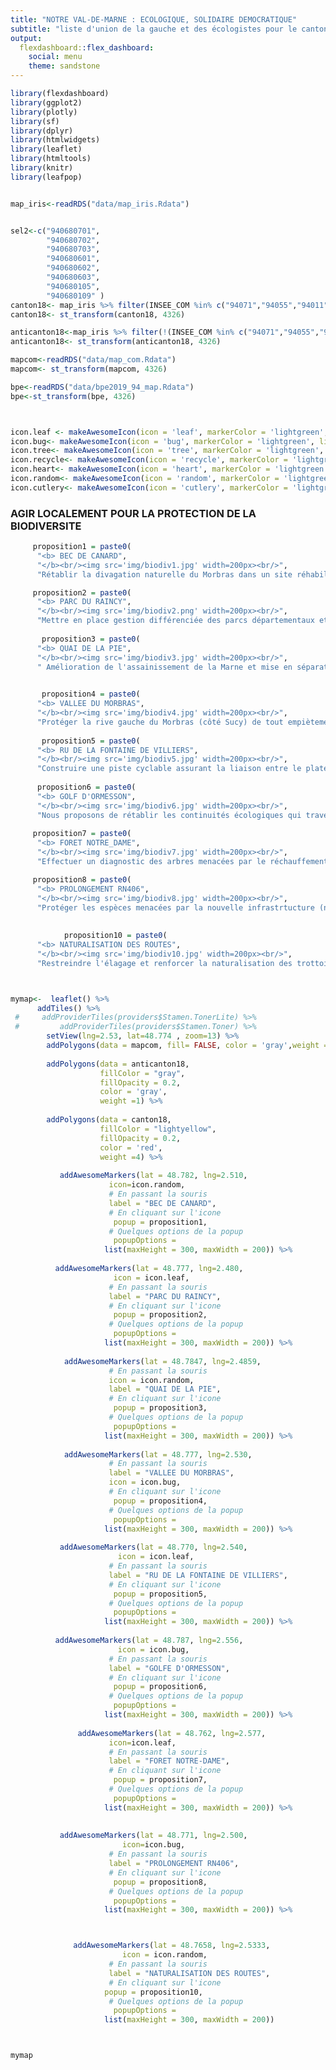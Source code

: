 ```yaml
---
title: "NOTRE VAL-DE-MARNE : ECOLOGIQUE, SOLIDAIRE DEMOCRATIQUE"
subtitle: "liste d'union de la gauche et des écologistes pour le canton 18"
output: 
  flexdashboard::flex_dashboard:
    social: menu
    theme: sandstone
---
```


```r
library(flexdashboard)
library(ggplot2)
library(plotly)
library(sf)
library(dplyr)
library(htmlwidgets)
library(leaflet)
library(htmltools)
library(knitr)
library(leafpop)


map_iris<-readRDS("data/map_iris.Rdata")


sel2<-c("940680701",
        "940680702",
        "940680703",
        "940680601",
        "940680602",
        "940680603",
        "940680105",
        "940680109" )
canton18<- map_iris %>% filter(INSEE_COM %in% c("94071","94055","94011")|CODE_IRIS %in% sel2) %>% summarise() %>% st_as_sf()
canton18<- st_transform(canton18, 4326)

anticanton18<-map_iris %>% filter(!(INSEE_COM %in% c("94071","94055","94011")|CODE_IRIS %in% sel2)) %>% summarise() %>% st_as_sf()
anticanton18<- st_transform(anticanton18, 4326)

mapcom<-readRDS("data/map_com.Rdata")
mapcom<- st_transform(mapcom, 4326)

bpe<-readRDS("data/bpe2019_94_map.Rdata")
bpe<-st_transform(bpe, 4326)



icon.leaf <- makeAwesomeIcon(icon = 'leaf', markerColor = 'lightgreen', library='fa', iconColor = 'red')
icon.bug<- makeAwesomeIcon(icon = 'bug', markerColor = 'lightgreen', library='fa', iconColor = 'red')
icon.tree<- makeAwesomeIcon(icon = 'tree', markerColor = 'lightgreen', library='fa', iconColor = 'red')
icon.recycle<- makeAwesomeIcon(icon = 'recycle', markerColor = 'lightgreen', library='fa', iconColor = 'red')
icon.heart<- makeAwesomeIcon(icon = 'heart', markerColor = 'lightgreen', library='fa', iconColor = 'red')
icon.random<- makeAwesomeIcon(icon = 'random', markerColor = 'lightgreen', library='fa', iconColor = 'red')
icon.cutlery<- makeAwesomeIcon(icon = 'cutlery', markerColor = 'lightgreen', library='fa', iconColor = 'red')
```

### AGIR LOCALEMENT POUR LA PROTECTION DE LA BIODIVERSITE

```r

     proposition1 = paste0(
      "<b> BEC DE CANARD",
      "</b><br/><img src='img/biodiv1.jpg' width=200px><br/>",
      "Rétablir la divagation naturelle du Morbras dans un site réhabilité pour l'expansion de crues et préserver la forêt alluviale sur Sucy")

     proposition2 = paste0(
      "<b> PARC DU RAINCY",
      "</b><br/><img src='img/biodiv2.png' width=200px><br/>",
      "Mettre en place gestion différenciée des parcs départementaux et les relier par des corridors écologique aux espaces naturels environnants")
    
       proposition3 = paste0(
      "<b> QUAI DE LA PIE",
      "</b><br/><img src='img/biodiv3.jpg' width=200px><br/>",
      " Amélioration de l'assainissement de la Marne et mise en séparatif des eaux usées pour rétablir une bonne qualité d'eaux de baignade")

       
       proposition4 = paste0(
      "<b> VALLEE DU MORBRAS",
      "</b><br/><img src='img/biodiv4.jpg' width=200px><br/>",
      "Protéger la rive gauche du Morbras (côté Sucy) de tout empiètement et limiter l'éclairage pour préserver les espèces animales sensibles à la lumière")
       
       proposition5 = paste0(
      "<b> RU DE LA FONTAINE DE VILLIERS",
      "</b><br/><img src='img/biodiv5.jpg' width=200px><br/>",
      "Construire une piste cyclable assurant la liaison entre le plateau de Brie et la vallée de la Marne le long de ce talweg qui offre la pente la plus facile.")
       
      proposition6 = paste0(
      "<b> GOLF D'ORMESSON",
      "</b><br/><img src='img/biodiv6.jpg' width=200px><br/>",
      "Nous proposons de rétablir les continuités écologiques qui traversent cet espace...")
              
     proposition7 = paste0(
      "<b> FORET NOTRE_DAME",
      "</b><br/><img src='img/biodiv7.jpg' width=200px><br/>",
      "Effectuer un diagnostic des arbres menacées par le réchauffement climatique et protéger les zones sensibles.")

     proposition8 = paste0(
      "<b> PROLONGEMENT RN406",
      "</b><br/><img src='img/biodiv8.jpg' width=200px><br/>",
      "Protéger les espèces menacées par la nouvelle infrastrtucture (notamment les crapaud calamite) et restaurer leur habitat.")
     
      
            proposition10 = paste0(
      "<b> NATURALISATION DES ROUTES",
      "</b><br/><img src='img/biodiv10.jpg' width=200px><br/>",
      "Restreindre l'élagage et renforcer la naturalisation des trottoirs sur l'ensemble des voies départementales.")



mymap<-  leaflet() %>%
      addTiles() %>%
 #     addProviderTiles(providers$Stamen.TonerLite) %>%
 #         addProviderTiles(providers$Stamen.Toner) %>%
        setView(lng=2.53, lat=48.774 , zoom=13) %>%
        addPolygons(data = mapcom, fill= FALSE, color = 'gray',weight =2) %>%
          
        addPolygons(data = anticanton18, 
                    fillColor = "gray", 
                    fillOpacity = 0.2,
                    color = 'gray',
                    weight =1) %>%
  
        addPolygons(data = canton18, 
                    fillColor = "lightyellow", 
                    fillOpacity = 0.2, 
                    color = 'red',
                    weight =4) %>%
 
           addAwesomeMarkers(lat = 48.782, lng=2.510,
                      icon=icon.random,
                      # En passant la souris
                      label = "BEC DE CANARD", 
                      # En cliquant sur l'icone
                       popup = proposition1,
                      # Quelques options de la popup
                       popupOptions = 
                     list(maxHeight = 300, maxWidth = 200)) %>%
  
          addAwesomeMarkers(lat = 48.777, lng=2.480,
                       icon = icon.leaf,
                      # En passant la souris
                      label = "PARC DU RAINCY", 
                      # En cliquant sur l'icone
                       popup = proposition2,
                      # Quelques options de la popup
                       popupOptions = 
                     list(maxHeight = 300, maxWidth = 200)) %>%
  
            addAwesomeMarkers(lat = 48.7847, lng=2.4859,
                      # En passant la souris
                      icon = icon.random,
                      label = "QUAI DE LA PIE", 
                      # En cliquant sur l'icone
                       popup = proposition3,
                      # Quelques options de la popup
                       popupOptions = 
                     list(maxHeight = 300, maxWidth = 200)) %>%
             
            addAwesomeMarkers(lat = 48.777, lng=2.530,
                      # En passant la souris
                      label = "VALLEE DU MORBRAS", 
                      icon = icon.bug,
                      # En cliquant sur l'icone
                       popup = proposition4,
                      # Quelques options de la popup
                       popupOptions = 
                     list(maxHeight = 300, maxWidth = 200)) %>%
  
           addAwesomeMarkers(lat = 48.770, lng=2.540,
                        icon = icon.leaf,
                      # En passant la souris
                      label = "RU DE LA FONTAINE DE VILLIERS", 
                      # En cliquant sur l'icone
                       popup = proposition5,
                      # Quelques options de la popup
                       popupOptions = 
                     list(maxHeight = 300, maxWidth = 200)) %>%
  
          addAwesomeMarkers(lat = 48.787, lng=2.556,
                        icon = icon.bug,
                      # En passant la souris
                      label = "GOLFE D'ORMESSON", 
                      # En cliquant sur l'icone
                       popup = proposition6,
                      # Quelques options de la popup
                       popupOptions = 
                     list(maxHeight = 300, maxWidth = 200)) %>%
  
               addAwesomeMarkers(lat = 48.762, lng=2.577,
                      icon=icon.leaf,
                      # En passant la souris
                      label = "FORET NOTRE-DAME", 
                      # En cliquant sur l'icone
                       popup = proposition7,
                      # Quelques options de la popup
                       popupOptions = 
                     list(maxHeight = 300, maxWidth = 200)) %>%
  
  
           addAwesomeMarkers(lat = 48.771, lng=2.500,
                         icon=icon.bug,
                      # En passant la souris
                      label = "PROLONGEMENT RN406", 
                      # En cliquant sur l'icone
                       popup = proposition8,
                      # Quelques options de la popup
                       popupOptions = 
                     list(maxHeight = 300, maxWidth = 200)) %>%



              addAwesomeMarkers(lat = 48.7658, lng=2.5333,
                         icon = icon.random,
                      # En passant la souris
                      label = "NATURALISATION DES ROUTES", 
                      # En cliquant sur l'icone
                     popup = proposition10,
                      # Quelques options de la popup
                       popupOptions = 
                     list(maxHeight = 300, maxWidth = 200)) 



mymap
```







